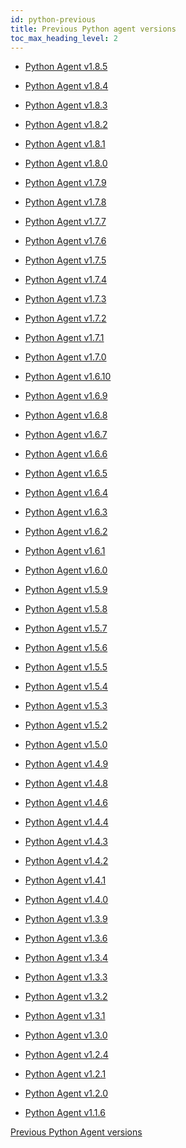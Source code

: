 ```yaml
---
id: python-previous
title: Previous Python agent versions
toc_max_heading_level: 2
---
```


- [Python Agent v1.8.5](python-1_8_5)

- [Python Agent v1.8.4](python-1_8_4)

- [Python Agent v1.8.3](python-1_8_3)

- [Python Agent v1.8.2](python-1_8_2)

- [Python Agent v1.8.1](python-1_8_1)

- [Python Agent v1.8.0](python-1_8_0)

- [Python Agent v1.7.9](python-1_7_9)

- [Python Agent v1.7.8](python-1_7_8)

- [Python Agent v1.7.7](python-1_7_7)

- [Python Agent v1.7.6](python-1_7_6)

- [Python Agent v1.7.5](python-1_7_5)

- [Python Agent v1.7.4](python-1_7_4)

- [Python Agent v1.7.3](python-1_7_3)

- [Python Agent v1.7.2](python-1_7_2)

- [Python Agent v1.7.1](python-1_7_1)

- [Python Agent v1.7.0](python-1_7_0)

- [Python Agent v1.6.10](python-1_6_10)

- [Python Agent v1.6.9](python-1_6_9)

- [Python Agent v1.6.8](python-1_6_8)

- [Python Agent v1.6.7](python-1_6_7)

- [Python Agent v1.6.6](python-1_6_6)

- [Python Agent v1.6.5](python-1_6_5)

- [Python Agent v1.6.4](python-1_6_4)

- [Python Agent v1.6.3](python-1_6_3)

- [Python Agent v1.6.2](python-1_6_2)

- [Python Agent v1.6.1](python-1_6_1)

- [Python Agent v1.6.0](python-1_6_0)

- [Python Agent v1.5.9](python-1_5_9)

- [Python Agent v1.5.8](python-1_5_8)

- [Python Agent v1.5.7](python-1_5_7)

- [Python Agent v1.5.6](python-1_5_6)

- [Python Agent v1.5.5](python-1_5_5)

- [Python Agent v1.5.4](python-1_5_4)

- [Python Agent v1.5.3](python-1_5_3)

- [Python Agent v1.5.2](python-1_5_2)

- [Python Agent v1.5.0](python-1_5_0)

- [Python Agent v1.4.9](python-1_4_9)

- [Python Agent v1.4.8](python-1_4_8)

- [Python Agent v1.4.6](python-1_4_6)

- [Python Agent v1.4.4](python-1_4_4)

- [Python Agent v1.4.3](python-1_4_3)

- [Python Agent v1.4.2](python-1_4_2)

- [Python Agent v1.4.1](python-1_4_1)

- [Python Agent v1.4.0](python-1_4_0)

- [Python Agent v1.3.9](python-1_3_9)

- [Python Agent v1.3.6](python-1_3_6)

- [Python Agent v1.3.4](python-1_3_4)

- [Python Agent v1.3.3](python-1_3_3)

- [Python Agent v1.3.2](python-1_3_2)

- [Python Agent v1.3.1](python-1_3_1)

- [Python Agent v1.3.0](python-1_3_0)

- [Python Agent v1.2.4](python-1_2_4)

- [Python Agent v1.2.1](python-1_2_1)

- [Python Agent v1.2.0](python-1_2_0)

- [Python Agent v1.1.6](python-1_1_6)

[Previous Python Agent versions](https://pypi.org/project/whatap-python/1.4.8/#history)

